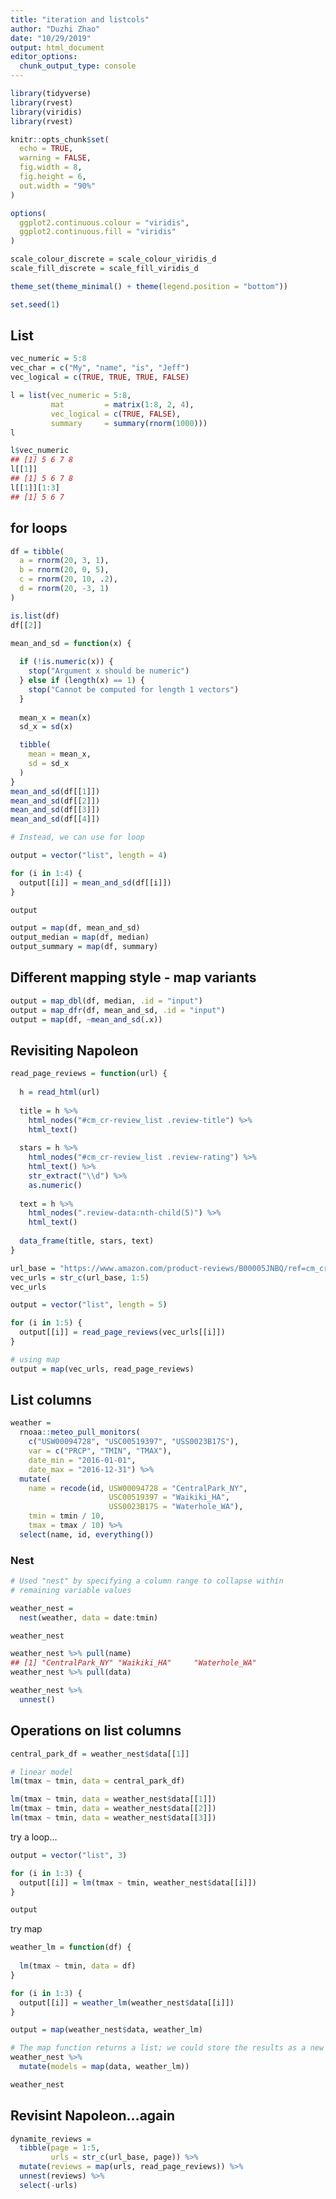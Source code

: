 ```yaml
---
title: "iteration and listcols"
author: "Duzhi Zhao"
date: "10/29/2019"
output: html_document
editor_options: 
  chunk_output_type: console
---
```


```r
library(tidyverse)
library(rvest)
library(viridis)
library(rvest)

knitr::opts_chunk$set(
  echo = TRUE,
  warning = FALSE,
  fig.width = 8, 
  fig.height = 6,
  out.width = "90%"
)

options(
  ggplot2.continuous.colour = "viridis",
  ggplot2.continuous.fill = "viridis"
)

scale_colour_discrete = scale_colour_viridis_d
scale_fill_discrete = scale_fill_viridis_d

theme_set(theme_minimal() + theme(legend.position = "bottom"))

set.seed(1)
```

## List
```r
vec_numeric = 5:8
vec_char = c("My", "name", "is", "Jeff")
vec_logical = c(TRUE, TRUE, TRUE, FALSE)
```

```r
l = list(vec_numeric = 5:8,
         mat         = matrix(1:8, 2, 4),
         vec_logical = c(TRUE, FALSE),
         summary     = summary(rnorm(1000)))
l
```

```r
l$vec_numeric
## [1] 5 6 7 8
l[[1]]
## [1] 5 6 7 8
l[[1]][1:3]
## [1] 5 6 7
```

## for loops
```r
df = tibble(
  a = rnorm(20, 3, 1),
  b = rnorm(20, 0, 5),
  c = rnorm(20, 10, .2),
  d = rnorm(20, -3, 1)
)

is.list(df)
df[[2]]
```

```r
mean_and_sd = function(x) {
  
  if (!is.numeric(x)) {
    stop("Argument x should be numeric")
  } else if (length(x) == 1) {
    stop("Cannot be computed for length 1 vectors")
  }
  
  mean_x = mean(x)
  sd_x = sd(x)

  tibble(
    mean = mean_x, 
    sd = sd_x
  )
}
mean_and_sd(df[[1]])
mean_and_sd(df[[2]])
mean_and_sd(df[[3]])
mean_and_sd(df[[4]])
```

```r
# Instead, we can use for loop

output = vector("list", length = 4)

for (i in 1:4) {
  output[[i]] = mean_and_sd(df[[i]])
}

output

```

```r
output = map(df, mean_and_sd)
output_median = map(df, median)
output_summary = map(df, summary)
```

## Different mapping style - map variants
```r
output = map_dbl(df, median, .id = "input")
output = map_dfr(df, mean_and_sd, .id = "input")
output = map(df, ~mean_and_sd(.x))
```

## Revisiting Napoleon
```r
read_page_reviews = function(url) {
  
  h = read_html(url)
  
  title = h %>%
    html_nodes("#cm_cr-review_list .review-title") %>%
    html_text()
  
  stars = h %>%
    html_nodes("#cm_cr-review_list .review-rating") %>%
    html_text() %>%
    str_extract("\\d") %>%
    as.numeric()
  
  text = h %>%
    html_nodes(".review-data:nth-child(5)") %>%
    html_text()
  
  data_frame(title, stars, text)
}
```

```r
url_base = "https://www.amazon.com/product-reviews/B00005JNBQ/ref=cm_cr_arp_d_viewopt_rvwer?ie=UTF8&reviewerType=avp_only_reviews&sortBy=recent&pageNumber="
vec_urls = str_c(url_base, 1:5)
vec_urls
```

```r
output = vector("list", length = 5)

for (i in 1:5) {
  output[[i]] = read_page_reviews(vec_urls[[i]])
}

# using map
output = map(vec_urls, read_page_reviews)
```

## List columns

```r
weather = 
  rnoaa::meteo_pull_monitors(
    c("USW00094728", "USC00519397", "USS0023B17S"),
    var = c("PRCP", "TMIN", "TMAX"), 
    date_min = "2016-01-01",
    date_max = "2016-12-31") %>%
  mutate(
    name = recode(id, USW00094728 = "CentralPark_NY", 
                      USC00519397 = "Waikiki_HA",
                      USS0023B17S = "Waterhole_WA"),
    tmin = tmin / 10,
    tmax = tmax / 10) %>%
  select(name, id, everything())
```

### Nest
```r
# Used "nest" by specifying a column range to collapse within 
# remaining variable values

weather_nest = 
  nest(weather, data = date:tmin)

weather_nest
```

```r
weather_nest %>% pull(name)
## [1] "CentralPark_NY" "Waikiki_HA"     "Waterhole_WA"
weather_nest %>% pull(data)

weather_nest %>% 
  unnest()
```

## Operations on list columns
```r
central_park_df = weather_nest$data[[1]]

# linear model
lm(tmax ~ tmin, data = central_park_df)

lm(tmax ~ tmin, data = weather_nest$data[[1]])
lm(tmax ~ tmin, data = weather_nest$data[[2]])
lm(tmax ~ tmin, data = weather_nest$data[[3]])

```

try a loop...
```r
output = vector("list", 3)

for (i in 1:3) {
  output[[i]] = lm(tmax ~ tmin, weather_nest$data[[i]])
}

output
```

try map
```r
weather_lm = function(df) {
  
  lm(tmax ~ tmin, data = df)
}

for (i in 1:3) {
  output[[i]] = weather_lm(weather_nest$data[[i]])
}

output = map(weather_nest$data, weather_lm)
```

```r
# The map function returns a list; we could store the results as a new list column
weather_nest %>% 
  mutate(models = map(data, weather_lm))

weather_nest
```

## Revisint Napoleon...again
```r
dynamite_reviews = 
  tibble(page = 1:5,
         urls = str_c(url_base, page)) %>% 
  mutate(reviews = map(urls, read_page_reviews)) %>% 
  unnest(reviews) %>% 
  select(-urls)
```

